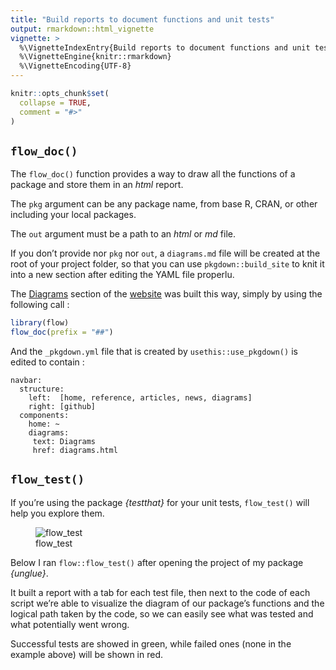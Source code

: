 ```yaml
---
title: "Build reports to document functions and unit tests"
output: rmarkdown::html_vignette
vignette: >
  %\VignetteIndexEntry{Build reports to document functions and unit tests}
  %\VignetteEngine{knitr::rmarkdown}
  %\VignetteEncoding{UTF-8}
---
```


```r
knitr::opts_chunk$set(
  collapse = TRUE,
  comment = "#>"
)
```

## `flow_doc()`

The `flow_doc()` function provides a way to draw all the functions of a package
and store them in an *html* report.

The `pkg` argument can be any package name, from base R, CRAN, or other 
including your local packages.

The `out` argument must be a path to an *html* or *md* file.

If you don't provide nor `pkg` nor `out`, a `diagrams.md` file will be created
at the root of your project folder, so that you can use `pkgdown::build_site`
to knit it into a new section after editing the YAML file properlu.

The [Diagrams](https://moodymudskipper.github.io/flow/articles/Draw-a-function.html)
section of the [website](https://moodymudskipper.github.io/flow/)
was built this way, simply by using the following call :

```r
library(flow)
flow_doc(prefix = "##")
```

And the `_pkgdown.yml` file that is created by `usethis::use_pkgdown()` is edited
to contain :

```
navbar:
  structure:
    left:  [home, reference, articles, news, diagrams]
    right: [github]
  components:
    home: ~
    diagrams:
     text: Diagrams
     href: diagrams.html
```

## `flow_test()`

If you're using the package *{testthat}* for your unit tests, `flow_test()`
will help you explore them.

![flow_test](flow_test.gif)

Below I ran `flow::flow_test()` after opening the project of my package *{unglue}*.

It built a report with a tab for each test file,
then next to the code of each script we're able to visualize the diagram of
our package's functions and the logical path taken by the code, so we can easily see
what was tested and what potentially went wrong.

Successful tests are showed in green, while failed ones (none in the example above)
will be shown in red.
